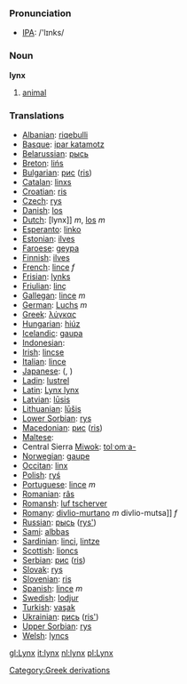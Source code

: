 === Pronunciation ===
*[[w:IPA|IPA]]: /'lɪnks/

=== Noun ===

'''lynx'''

# [[animal]]

=== Translations ===

*[[Albanian]]: [[riqebulli]]
*[[Basque]]: [[ipar katamotz]]
*[[Belarussian]]: [[рысь]]
*[[Breton]]: [[lińs]]
*[[Bulgarian]]: [[рис]] ([[ris]])
*[[Catalan]]: [[linxs]]
*[[Croatian]]: [[ris]]
*[[Czech]]: [[rys]]
*[[Danish]]: [[los]]
*[[Dutch]]: [lynx]] ''m'', [[los]] ''m''
*[[Esperanto]]: [[linko]]
*[[Estonian]]: [[ilves]]
*[[Faroese]]: [[geypa]]
*[[Finnish]]: [[ilves]]
*[[French]]: [[lince]] ''f''
*[[Frisian]]: [[lynks]]
*[[Friulian]]: [[linç]]
*[[Gallegan]]: [[lince]] ''m''
*[[German]]: [[Luchs]] ''m''
*[[Greek]]: [[λύγκας]] '' ''
*[[Hungarian]]: [[hiúz]]
*[[Icelandic]]: [[gaupa]]
*[[Indonesian]]: [[]]
*[[Irish]]: [[lincse]]
*[[Italian]]: [[lince]] '' ''
*[[Japanese]]: [[]] ([[]], )
*[[Ladin]]: [[lustrel]]
*[[Latin]]: [[Lynx lynx]] '' ''
*[[Latvian]]: [[lūsis]]
*[[Lithuanian]]: [[lūšis]]
*[[Lower Sorbian]]: [[rys]]
*[[Macedonian]]: [[рис]] ([[ris]])
*[[Maltese]]: [[]]
*Central Sierra [[Miwok]]: [[tolˑomˑa-]]
*[[Norwegian]]: [[gaupe]]
*[[Occitan]]: [[linx]]
*[[Polish]]: [[ryś]] '' ''
*[[Portuguese]]: [[lince]] ''m''
*[[Romanian]]: [[râs]]
*[[Romansh]]: [[luf tscherver]]
*[[Romany]]: [[divlio-murtano]] ''m'' divlio-mutsa]] ''f''
*[[Russian]]: [[рысь]] ([[rys']]) '' ''
*[[Sami]]: [[albbas]]
*[[Sardinian]]: [[linci]], [[lintze]]
*[[Scottish]]: [[lioncs]]
*[[Serbian]]: [[рис]] ([[ris]])
*[[Slovak]]: [[rys]]
*[[Slovenian]]: [[ris]]
*[[Spanish]]: [[lince]] ''m''
*[[Swedish]]: [[lodjur]]
*[[Turkish]]: [[vaşak]]
*[[Ukrainian]]: [[рись]] ([[ris']])
*[[Upper Sorbian]]: [[rys]]
*[[Welsh]]: [[lyncs]]

[[Category:Greek derivations]]

[[gl:Lynx]]
[[it:lynx]]
[[nl:lynx]]
[[pl:Lynx]]